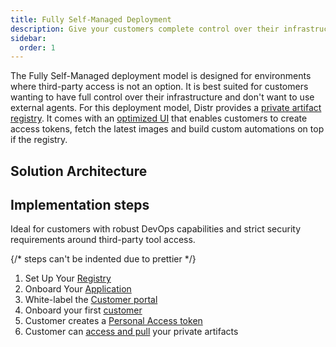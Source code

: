 ```yaml
---
title: Fully Self-Managed Deployment
description: Give your customers complete control over their infrastructure while maintaining secure access to your software artifacts.
sidebar:
  order: 1
---
```



The Fully Self-Managed deployment model is designed for environments where third-party access is not an option.
It is best suited for customers wanting to have full control over their infrastructure and don't want to use external agents.
For this deployment model, Distr provides a [private artifact registry](/docs/product/registry/).
It comes with an [optimized UI](/docs/product/registry/#artifact-registry-ui) that enables customers
to create access tokens, fetch the latest images and build custom automations on top if the registry.

## Solution Architecture

<ThemeImage
  lightSrc="/src/assets/docs/use-cases/fully-self-managed/fully-self-managed-light.png"
  darkSrc="/src/assets/docs/use-cases/fully-self-managed/fully-self-managed-dark.png"
  alt="Fully-Self-Managed diagram"
/>

## Implementation steps

<Aside type="note">
  Ideal for customers with robust DevOps capabilities and strict security
  requirements around third-party tool access.
</Aside>

<Steps>

{/* steps can't be indented due to prettier */}

1. Set Up Your [Registry](/docs/guides/container-registry/)
2. Onboard Your [Application](/docs/guides/onboarding-a-helm-app/)
3. White-label the [Customer portal](/docs/product/branding/)
4. Onboard your first [customer](/docs/guides/onboarding-a-new-customer/)
5. Customer creates a [Personal Access token](/docs/integrations/personal-access-token/)
6. Customer can [access and pull](/docs/guides/container-registry-for-end-customers/#registry-quickstart-from-the-customer-portal) your private artifacts

</Steps>
